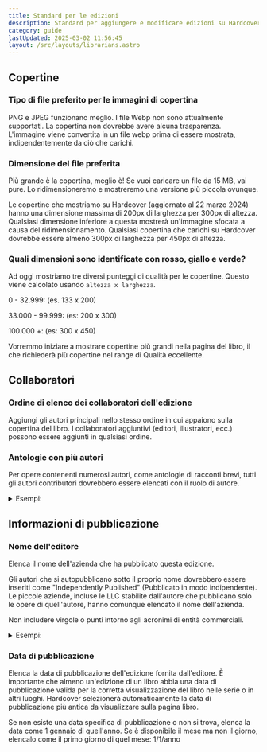 ```yaml
---
title: Standard per le edizioni
description: Standard per aggiungere e modificare edizioni su Hardcover.
category: guide
lastUpdated: 2025-03-02 11:56:45
layout: /src/layouts/librarians.astro
---
```



## Copertine
### Tipo di file preferito per le immagini di copertina
PNG e JPEG funzionano meglio. I file Webp non sono attualmente supportati. La copertina non dovrebbe avere alcuna trasparenza. L'immagine viene convertita in un file webp prima di essere mostrata, indipendentemente da ciò che carichi.

### Dimensione del file preferita
Più grande è la copertina, meglio è! Se vuoi caricare un file da 15 MB, vai pure. Lo ridimensioneremo e mostreremo una versione più piccola ovunque.

Le copertine che mostriamo su Hardcover (aggiornato al 22 marzo 2024) hanno una dimensione massima di 200px di larghezza per 300px di altezza. Qualsiasi dimensione inferiore a questa mostrerà un'immagine sfocata a causa del ridimensionamento. Qualsiasi copertina che carichi su Hardcover dovrebbe essere almeno 300px di larghezza per 450px di altezza.

### Quali dimensioni sono identificate con rosso, giallo e verde?
Ad oggi mostriamo tre diversi punteggi di qualità per le copertine. Questo viene calcolato usando `altezza x larghezza`.

0 - 32.999: <Badge text="Qualità scarsa" variant="danger" /> (es. 133 x 200)

33.000 - 99.999: <Badge text="Qualità accettabile" variant="caution" /> (es: 200 x 300)

100.000 +: <Badge text="Buona qualità" variant="success" /> (es: 300 x 450)

Vorremmo iniziare a mostrare copertine più grandi nella pagina del libro, il che richiederà più copertine nel range di Qualità eccellente.

## Collaboratori
### Ordine di elenco dei collaboratori dell'edizione
Aggiungi gli autori principali nello stesso ordine in cui appaiono sulla copertina del libro. I collaboratori aggiuntivi (editori, illustratori, ecc.) possono essere aggiunti in qualsiasi ordine.

### Antologie con più autori
Per opere contenenti numerosi autori, come antologie di racconti brevi, tutti gli autori contributori dovrebbero essere elencati con il ruolo di autore.

   <details>
       <summary>Esempi:</summary>
       Unbound, pubblicato da Grim Oak Press mostra l'Autore come "Multiple" (Multipli) ed elenca gli Autori e le loro contribuzioni nella descrizione.

       In questo caso, tutti i 23 autori contributori dovrebbero essere elencati come Autore dell'edizione.
   </details>

## Informazioni di pubblicazione
### Nome dell'editore
Elenca il nome dell'azienda che ha pubblicato questa edizione.

Gli autori che si autopubblicano sotto il proprio nome dovrebbero essere inseriti come "Independently Published" (Pubblicato in modo indipendente). Le piccole aziende, incluse le LLC stabilite dall'autore che pubblicano solo le opere di quell'autore, hanno comunque elencato il nome dell'azienda.

Non includere virgole o punti intorno agli acronimi di entità commerciali.

   <details>
       <summary>Esempi:</summary>
       Julie Carobini -> Pubblicato in modo indipendente

       Julie Carobini, LLC -> Julie Carobini LLC

       Julie Carobini Inc. -> Julie Carobini Inc
   </details>

### Data di pubblicazione
Elenca la data di pubblicazione dell'edizione fornita dall'editore. È importante che almeno un'edizione di un libro abbia una data di pubblicazione valida per la corretta visualizzazione del libro nelle serie o in altri luoghi. Hardcover selezionerà automaticamente la data di pubblicazione più antica da visualizzare sulla pagina libro.

Se non esiste una data specifica di pubblicazione o non si trova, elenca la data come 1 gennaio di quell'anno. Se è disponibile il mese ma non il giorno, elencalo come il primo giorno di quel mese: 1/1/anno